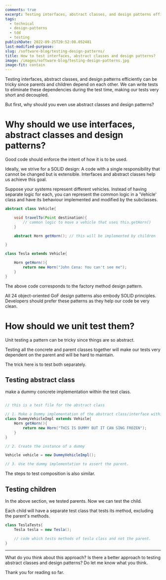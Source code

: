 ```yaml
---
comments: true
excerpt: Testing interfaces, abstract classes, and design patterns efficiently can be tricky since parents and children depend on each other. We can write tests to eliminate these dependencies during the test time, making our tests very short and decoupled.
tags:
  - technical
  - design-patterns
  - tdd
  - testing
publishDate: 2022-09-25T20:52:08.052481
last-modified-purpose:
slug: /software-blog/testing-design-patterns/
title: How to test interfaces, abstract classes and design patterns?
image: /images/software-blog/testing-design-patterns.jpg
image-fit: contain
---
```



<Tip
  content="<b>For beginners:</b> Design patterns are template solutions to common problems developers face. There are many design patterns; the best known are the 2 Gang of Four (GoF)  object-oriented design patterns."
  type="note"
/>

Testing interfaces, abstract classes, and design patterns efficiently can be tricky since parents and children depend on each other. We can write tests to eliminate these dependencies during the test time, making our tests very short and decoupled.

But first, why should you even use abstract classes and design patterns?

# Why should we use interfaces, abstract classes and design patterns?

Good code should enforce the intent of how it is to be used.

Ideally, we strive for a SOLID design: A code with a single responsibility that cannot be changed but is extensible. Interfaces and abstract classes help us achieve this goal.

Suppose your systems represent different vehicles. Instead of having separate logic for each, you can represent the common logic in a 'Vehicle' class and have its behaviour implemented and modified by the subclasses.

```java
abstract class Vehicle{

    void travelTo(Point destination){
        // common logic to move a vehicle that uses this.getHorn()
    }

    abstract Horn getHorn(); // this will be implemented by children

}

class Tesla extends Vehicle{

    Horn getHorn(){
        return new Horn("John Cena: You can't see me");
    }
}

```

The above code corresponds to the factory method design pattern.

All 24 object-oriented GoF design patterns also embody SOLID principles. Developers should prefer these patterns as they help our code be very clean.

# How should we unit test them?

Unit testing a pattern can be tricky since things are so abstract.

Testing all the concrete and parent classes together will make our tests very dependent on the parent and will be hard to maintain.

The trick here is to test both separately.

## Testing abstract class

make a dummy concrete implementation within the test class.

```java

// this is a test file for the abstract class

// 1. Make a Dummy implementation of the abstract class/interface within the test
class DummyVehicleImpl extends Vehicle{
    Horn getHorn(){
        return new Horn("THIS IS DUMMY BUT IT CAN SING FROZEN");
    }
}

// 2. Create the instance of a dummy

Vehicle vehicle = new DummyVehicleImpl();

// 3. Use the dummy implementation to assert the parent.
```

The steps to test composition is also similar.

## Testing children

In the above section, we tested parents. Now we can test the child.

Each child will have a separate test class that tests its method, excluding the parent's methods.

```java
class TeslaTests{
    Tesla tesla = new Tesla();

    // code which tests methods of tesla class and not the parent.
}
```

---

What do you think about this approach? Is there a better approach to testing abstract classes and design patterns? Do let me know what you think.

Thank you for reading so far.
